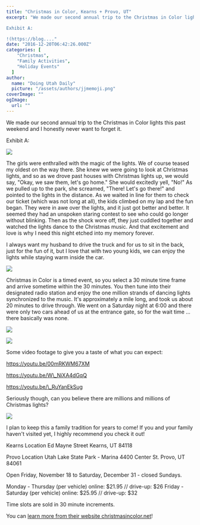 ```yaml
---
title: "Christmas in Color, Kearns + Provo, UT"
excerpt: "We made our second annual trip to the Christmas in Color lights this past weekend and I honestly never want to forget it.

Exhibit A:

!(https://blog...."
date: "2016-12-20T06:42:26.000Z"
categories: [
    "Christmas",
    "Family Activities",
    "Holiday Events"
  ]
author:
  name: "Doing Utah Daily"
  picture: "/assets/authors/jjmemoji.png"
coverImage: ""
ogImage:
  url: ""
---
```


We made our second annual trip to the Christmas in Color lights this past weekend and I honestly never want to forget it.

Exhibit A:

![](https://blog.doingutahdaily.com/wp-content/uploads/2016/12/Christmas-in-Color-Provo-16-1024x683.jpg)

The girls were enthralled with the magic of the lights. We of course teased my oldest on the way there. She knew we were going to look at Christmas lights, and so as we drove past houses with Christmas lights up, we would say, "Okay, we saw them, let's go home." She would excitedly yell, "No!" As we pulled up to the park, she screamed, "There! Let's go there!" and pointed to the lights in the distance. As we waited in line for them to check our ticket (which was not long at all), the kids climbed on my lap and the fun began. They were in awe over the lights, and it just got better and better. It seemed they had an unspoken staring contest to see who could go longer without blinking. Then as the shock wore off, they just cuddled together and watched the lights dance to the Christmas music. And that excitement and love is why I need this night etched into my memory forever.

I always want my husband to drive the truck and for us to sit in the back, just for the fun of it, but I love that with two young kids, we can enjoy the lights while staying warm inside the car.

![](https://blog.doingutahdaily.com/wp-content/uploads/2016/12/Christmas-in-Color-Provo-3-1024x410.jpg)

Christmas in Color is a timed event, so you select a 30 minute time frame and arrive sometime within the 30 minutes. You then tune into their designated radio station and enjoy the one million strands of dancing lights synchronized to the music. It's approximately a mile long, and took us about 20 minutes to drive through. We went on a Saturday night at 6:00 and there were only two cars ahead of us at the entrance gate, so for the wait time ... there basically was none.

![](https://blog.doingutahdaily.com/wp-content/uploads/2016/12/Christmas-in-Color-Provo-8-1024x516.jpg)

![](https://blog.doingutahdaily.com/wp-content/uploads/2016/12/Christmas-in-Color-Provo-10-1024x487.jpg)

Some video footage to give you a taste of what you can expect:

https://youtu.be/00mRKWM67XM

https://youtu.be/W\_NiXA4dGqQ

https://youtu.be/\_RuYanEkSug

Seriously though, can you believe there are millions and millions of Christmas lights?

![](https://blog.doingutahdaily.com/wp-content/uploads/2016/12/IMG_7547-1024x577.jpg)

I plan to keep this a family tradition for years to come! If you and your family haven't visited yet, I highly recommend you check it out!

Kearns Location Ed Mayne Street Kearns, UT 84118

Provo Location Utah Lake State Park - Marina 4400 Center St. Provo, UT 84061

Open Friday, November 18 to Saturday, December 31 - closed Sundays.

Monday - Thursday (per vehicle) online: $21.95 // drive-up: $26 Friday - Saturday (per vehicle) online: $25.95 // drive-up: $32

Time slots are sold in 30 minute increments.

You can [learn more from their website christmasincolor.net](https://christmasincolor.net/)!
